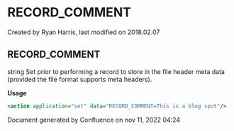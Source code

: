 
# RECORD_COMMENT 

 Created by  Ryan Harris, last modified on 2018.02.07

## RECORD_COMMENT

string Set prior to performing a record to store in the file header meta data (provided the file format supports meta headers).

**Usage**

```xml
<action application="set" data="RECORD_COMMENT=This is a blog spot"/>
```

Document generated by Confluence on nov 11, 2022 04:24
